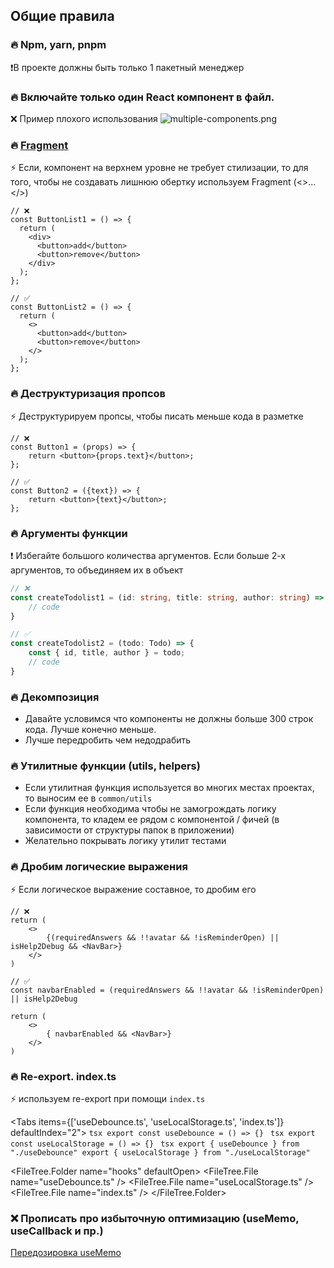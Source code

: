 
## Общие правила

### 🔥 Npm, yarn, pnpm
❗В проекте должны быть только 1 пакетный менеджер

### 🔥 Включайте только один React компонент в файл.
❌ Пример плохого использования
![multiple-components.png](./images/multiple-components.png)


### 🔥 [Fragment](https://react.dev/reference/react/Fragment)
⚡ Если, компонент на верхнем уровне не требует стилизации, то для того, чтобы не создавать лишнюю обертку используем Fragment (<>...</>) 
```tsx copy showLineNumbers {4,7,14,17}
// ❌ 
const ButtonList1 = () => {
  return (
    <div>
      <button>add</button>
      <button>remove</button>
    </div>
  );
};

// ✅
const ButtonList2 = () => {
  return (
	<>
	  <button>add</button>
	  <button>remove</button>
	</>
  );
};
```

### 🔥 Деструктуризация пропсов
⚡ Деструктурируем пропсы, чтобы писать меньше кода в разметке

```tsx copy showLineNumbers
// ❌
const Button1 = (props) => {
	return <button>{props.text}</button>;
};

// ✅
const Button2 = ({text}) => {
	return <button>{text}</button>;
};
```

### 🔥 Аргументы функции
❗ Избегайте большого количества аргументов. Если больше 2-х аргументов, то объединяем их в объект
```ts showLineNumbers {2,7}
// ❌
const createTodolist1 = (id: string, title: string, author: string) => {
	// code
}

// ✅
const createTodolist2 = (todo: Todo) => {
	const { id, title, author } = todo;
	// code
}
```

### 🔥 Декомпозиция
* Давайте условимся что компоненты не должны больше 300 строк кода. Лучше конечно меньше.
* Лучше передробить чем недодрабить


### 🔥 Утилитные функции (utils, helpers)
* Если утилитная функция используется во многих местах проектах, то выносим ее в `common/utils`
* Если функция необходима чтобы не замогрождать логику компонента, то кладем ее рядом с компонентой / фичей
(в зависимости от структуры папок в приложении)
* Желательно покрывать логику утилит тестами


### 🔥 Дробим логические выражения
⚡ Если логическое выражение составное, то дробим его
``` tsx showLineNumbers
// ❌
return (
    <>
        {(requiredAnswers && !!avatar && !isReminderOpen) || isHelp2Debug && <NavBar>}
    </>
)

// ✅
const navbarEnabled = (requiredAnswers && !!avatar && !isReminderOpen) || isHelp2Debug

return (
    <>
        { navbarEnabled && <NavBar>}
    </>
)
```


### 🔥 Re-export. index.ts
⚡ используем re-export при помощи `index.ts`

<Tabs items={['useDebounce.ts', 'useLocalStorage.ts', 'index.ts']} defaultIndex="2">
    <Tab>
        ```tsx
        export const useDebounce = () => {}
        ```
    </Tab>
    <Tab>
        ```tsx
        export const useLocalStorage = () => {}
        ```
    </Tab>
    <Tab>
        ```tsx
        export { useDebounce } from "./useDebounce"
        export { useLocalStorage } from "./useLocalStorage"
        ```
    </Tab>
</Tabs>

<FileTree.Folder name="hooks" defaultOpen>
    <FileTree.File name="useDebounce.ts" />
    <FileTree.File name="useLocalStorage.ts" />
    <FileTree.File name="index.ts" />
</FileTree.Folder>


### ❌ Прописать про избыточную оптимизацию (useMemo, useCallback и пр.)
[Передозировка useMemo](https://edvins.io/usememo-overdose)
